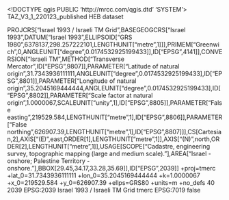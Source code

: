 <!DOCTYPE qgis PUBLIC 'http://mrcc.com/qgis.dtd' 'SYSTEM'>
<qgis version="3.24.1-Tisler">
  <identifier>TAZ_V3_1_220123_published</identifier>
  <parentidentifier></parentidentifier>
  <language>HEB</language>
  <type>dataset</type>
  <title>TAZ_V3_1_220123_published</title>
  <abstract></abstract>
  <links/>
  <fees></fees>
  <encoding></encoding>
  <crs>
    <spatialrefsys nativeFormat="Wkt">
      <wkt>PROJCRS["Israel 1993 / Israeli TM Grid",BASEGEOGCRS["Israel 1993",DATUM["Israel 1993",ELLIPSOID["GRS 1980",6378137,298.257222101,LENGTHUNIT["metre",1]]],PRIMEM["Greenwich",0,ANGLEUNIT["degree",0.0174532925199433]],ID["EPSG",4141]],CONVERSION["Israeli TM",METHOD["Transverse Mercator",ID["EPSG",9807]],PARAMETER["Latitude of natural origin",31.7343936111111,ANGLEUNIT["degree",0.0174532925199433],ID["EPSG",8801]],PARAMETER["Longitude of natural origin",35.2045169444444,ANGLEUNIT["degree",0.0174532925199433],ID["EPSG",8802]],PARAMETER["Scale factor at natural origin",1.0000067,SCALEUNIT["unity",1],ID["EPSG",8805]],PARAMETER["False easting",219529.584,LENGTHUNIT["metre",1],ID["EPSG",8806]],PARAMETER["False northing",626907.39,LENGTHUNIT["metre",1],ID["EPSG",8807]]],CS[Cartesian,2],AXIS["(E)",east,ORDER[1],LENGTHUNIT["metre",1]],AXIS["(N)",north,ORDER[2],LENGTHUNIT["metre",1]],USAGE[SCOPE["Cadastre, engineering survey, topographic mapping (large and medium scale)."],AREA["Israel - onshore; Palestine Territory - onshore."],BBOX[29.45,34.17,33.28,35.69]],ID["EPSG",2039]]</wkt>
      <proj4>+proj=tmerc +lat_0=31.7343936111111 +lon_0=35.2045169444444 +k=1.0000067 +x_0=219529.584 +y_0=626907.39 +ellps=GRS80 +units=m +no_defs</proj4>
      <srsid>40</srsid>
      <srid>2039</srid>
      <authid>EPSG:2039</authid>
      <description>Israel 1993 / Israeli TM Grid</description>
      <projectionacronym>tmerc</projectionacronym>
      <ellipsoidacronym>EPSG:7019</ellipsoidacronym>
      <geographicflag>false</geographicflag>
    </spatialrefsys>
  </crs>
  <extent/>
</qgis>
